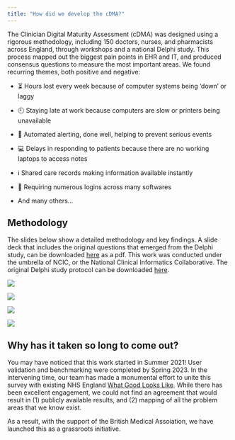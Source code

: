 ```yaml
---
title: "How did we develop the cDMA?"
---
```


The Clinician Digital Maturity Assessment (cDMA) was designed using a rigorous methodology, including 150 doctors, nurses, and pharmacists across England, through workshops and a national Delphi study. This process mapped out the biggest pain points in EHR and IT, and produced consensus questions to measure the most important areas. We found recurring themes, both positive and negative:

::: {.callout}
- ⏳ Hours lost every week because of computer systems being 'down' or laggy

- 🕘 Staying late at work because computers are slow or printers being unavailable

- 🚨 Automated alerting, done well, helping to prevent serious events

- 💻 Delays in responding to patients because there are no working laptops to access notes

- ℹ️ Shared care records making information available instantly

- 🔑 Requiring numerous logins across many softwares

- And many others...
:::

## Methodology

The slides below show a detailed methodology and key findings. A slide deck that includes the original questions that emerged from the Delphi study, can be downloaded [here](files/cdma_method.pdf) as a pdf. This work was conducted under the umbrella of NCIC, or the National Clinical Informatics Collaborative. The original Delphi study protocol can be downloaded [here](files/delphi_protocol_final.pdf).

::: {.callout}
![](figs/method_1.png)
:::

::: {.callout}
![](figs/method_2.png)
:::

::: {.callout}
![](figs/method_3.png)
:::

::: {.callout}
![](figs/method_4.png)
:::


## Why has it taken so long to come out?

You may have noticed that this work started in Summer 2021! User validation and benchmarking were completed by Spring 2023. In the intervening time, our team has made a monumental effort to unite this survey with existing NHS England [What Good Looks Like](https://transform.england.nhs.uk/digitise-connect-transform/what-good-looks-like/what-good-looks-like-publication/). While there has been excellent engagement, we could not find an agreement that would result in (1) publicly available results, and (2) mapping of all the problem areas that we know exist.

As a result, with the support of the British Medical Assoiation, we have launched this as a grassroots initiative.